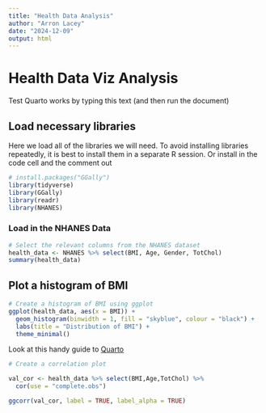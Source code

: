 ```yaml
---
title: "Health Data Analysis"
author: "Arron Lacey"
date: "2024-12-09"
output: html
---
```


# Health Data Viz Analysis
Test Quarto works by typing this text (and then run the document)


## Load necessary libraries

Here we load all of the libraries we will need. To avoid installing libraries repeatedly, it is best to install them in a separate R session. Or install in the code cell and the comment out
```r
# install.packages("GGally")
library(tidyverse)
library(GGally)
library(readr)
library(NHANES)
```


### Load in the NHANES Data


```r
# Select the relevant columns from the NHANES dataset
health_data <- NHANES %>% select(BMI, Age, Gender, TotChol)
summary(health_data)
```

## Plot a histogram of BMI

```r
# Create a histogram of BMI using ggplot
ggplot(health_data, aes(x = BMI)) +
  geom_histogram(binwidth = 1, fill = "skyblue", colour = "black") +
  labs(title = "Distribution of BMI") +
  theme_minimal()
```

Look at this handy guide to [Quarto](https://quarto.org/docs/guide)


```r
# Create a correlation plot

val_cor <- health_data %>% select(BMI,Age,TotChol) %>% 
  cor(use = "complete.obs")

ggcorr(val_cor, label = TRUE, label_alpha = TRUE)
```

